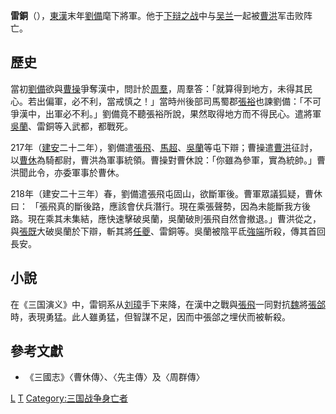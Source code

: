 '''雷銅'''（{{bd|？||218年|catIdx=L}}），[[東漢|東漢]]末年[[劉備|劉備]]麾下將軍。他于[[下辩之战|下辩之战]]中与[[吴兰_(东汉)|吴兰]]一起被[[曹洪|曹洪]]军击败阵亡。

== 歷史 ==
當初[[劉備|劉備]]欲與[[曹操|曹操]]爭奪漢中，問計於[[周羣|周羣]]，周羣答：「就算得到地方，未得其民心。若出偏軍，必不利，當戒慎之！」當時州後部司馬蜀郡[[张裕_(三国)|張裕]]也諫劉備：「不可爭漢中，出軍必不利。」劉備竟不聽張裕所說，果然取得地方而不得民心。遣將軍[[吳蘭_(東漢)|吳蘭]]、雷銅等入武都，都戰死。

217年（[[建安_(东汉)|建安]]二十二年），劉備遣[[張飛|張飛]]、[[馬超|馬超]]、[[吳蘭_(東漢)|吳蘭]]等屯下辯；曹操遣[[曹洪|曹洪]]征討，以[[曹休|曹休]]為騎都尉，曹洪為軍事統領。曹操對曹休說：「你雖為參軍，實為統帥。」曹洪聞此令，亦委軍事於曹休。

218年（建安二十三年）春，劉備遣張飛屯固山，欲斷軍後。曹軍眾議狐疑，曹休曰： 「張飛真的斷後路，應該會伏兵潛行。現在乘張聲勢，因為未能斷我方後路。現在乘其未集結，應快速擊破吳蘭，吳蘭破則張飛自然會撤退。」曹洪從之，與[[張既|張既]]大破吳蘭於下辯，斬其將[[任夔|任夔]]、雷銅等。吳蘭被陰平氐[[強端|強端]]所殺，傳其首回長安。

== 小說 ==
在《三国演义》中，雷铜系从[[刘璋|刘璋]]手下来降，在漢中之戰與[[張飛|張飛]]一同對抗[[曹魏|魏]]將[[張郃|張郃]]時，表現勇猛。此人雖勇猛，但智謀不足，因而中張郃之埋伏而被斬殺。

==參考文獻==
*《三國志》〈曹休傳〉、〈先主傳〉及〈周群傳〉

[[Category:蜀汉軍事人物|L]]
[[Category:雷姓|T]]
[[Category:三国战争身亡者|Category:三国战争身亡者]]